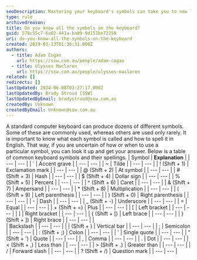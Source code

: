 ```yaml
---
seoDescription: Mastering your keyboard's symbols can take you to new levels of typing efficiency and creativity.
type: rule
archivedreason:
title: Do you know all the symbols on the keyboard?
guid: 578c55c7-6a02-441a-ba89-9d151be72250
uri: do-you-know-all-the-symbols-on-the-keyboard
created: 2019-03-13T01:38:31.000Z
authors:
  - title: Adam Cogan
    url: https://ssw.com.au/people/adam-cogan
  - title: Ulysses Maclaren
    url: https://ssw.com.au/people/ulysses-maclaren
related: []
redirects: []
lastUpdated: 2024-06-08T03:27:17.000Z
lastUpdatedBy: Brady Stroud [SSW]
lastUpdatedByEmail: bradystroud@ssw.com.au
createdBy: Unknown
createdByEmail: Unknown@ssw.com.au
---
```


A standard computer keyboard can produce dozens of different symbols. Some of these are commonly used, whereas others are used only rarely. It is important to know what each symbol is called and how to spell it in English. That way, if you are uncertain of how or when to use a particular symbol, you can look it up and get your answer. Below is a table of common keyboard symbols and their spellings.
| Symbol
| **Explanation**
|
| --- | --- |
| `
| Accent grave |
| --- | --- |
| ~
| Tilde
|
| --- | --- |
| ! (Shift + 1)
| Exclamation mark
|
| --- | --- |
| @ (Shift + 2)
| At symbol
|
| --- | --- |
| # (Shift + 3) | Hash
|
| --- | --- |
| $ (Shift + 4)
| Dollar sign |
| --- | --- |
| % (Shift + 5)
| Percent |
| --- | --- |
| ^ (Shift + 6)
| Caret |
| --- | --- |
| & (Shift + 7)
| Ampersand |
| --- | --- |
| \* (Shift + 8)
| Multiplication |
| --- | --- |
| ( (Shift + 9)
| Left parenthesis
|
| --- | --- |
| ) (Shift + 0)
| Right parenthesis
|
| --- | --- |
| -
| Dash
|
| --- | --- |
| \_ (Shift + -)
| Underscore |
| --- | --- |
| =
| Equal |
| --- | --- |
| + (Shift + =)
| Plus |
| --- | --- |
| [
| Left bracket
|
| --- | --- |
| ] | Right bracket
|
| --- | --- |
| { (Shift + [)
| Left brace |
| --- | --- |
| } (Shift + ])
| Right brace |
| --- | --- |
| \
 | Backslash
|
| --- | --- |
| | (Shift + \)
| Vertical bar
|
| --- | --- |
| ;
| Semicolon |
| --- | --- |
| : (Shift + ;)
| Colon
|
| --- | --- |
| '
| Single quote |
| --- | --- |
| " (Shift + ')
| Quote |
| --- | --- |
| ,
| Comma |
| --- | --- |
| .
| Dot
|
| --- | --- |
| &lt; (Shift + ,)
| Less than
|
| --- | --- |
| &gt; (Shift + .)
| Greater than
|
| --- | --- |
| /
| Forward slash |
| --- | --- |
| ? (Shift + /)
| Question mark |
| --- | --- |
